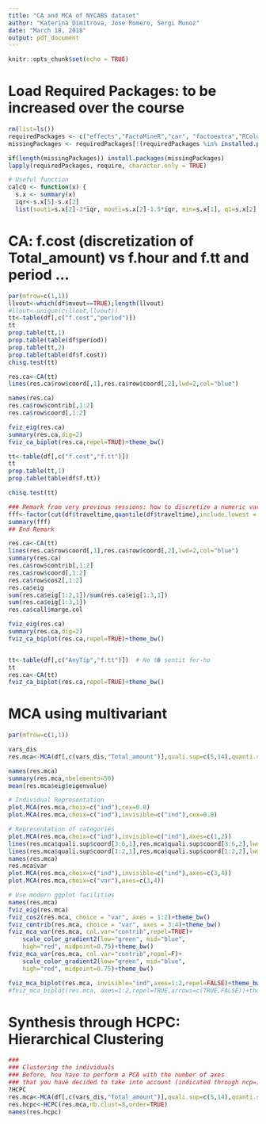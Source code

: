```yaml
---
title: "CA and MCA of NYCABS dataset"
author: "Katerina Dimitrova, Jose Romero, Sergi Munoz"
date: "March 18, 2018"
output: pdf_document
---
```


```r
knitr::opts_chunk$set(echo = TRUE)
```

# Load Required Packages: to be increased over the course
```r
rm(list=ls())
requiredPackages <- c("effects","FactoMineR","car", "factoextra","RColorBrewer","ggplot2","missMDA","mvoutlier","dplyr","ggmap","ggthemes","knitr","MVA")
missingPackages <- requiredPackages[!(requiredPackages %in% installed.packages()[,"Package"])]

if(length(missingPackages)) install.packages(missingPackages)
lapply(requiredPackages, require, character.only = TRUE)

# Useful function
calcQ <- function(x) {
  s.x <- summary(x)
  iqr<-s.x[5]-s.x[2]
  list(souti=s.x[2]-3*iqr, mouti=s.x[2]-1.5*iqr, min=s.x[1], q1=s.x[2], q2=s.x[3],        q3=s.x[5], max=s.x[6], mouts=s.x[5]+1.5*iqr, souts=s.x[5]+3*iqr ) }
```

# CA: f.cost (discretization of Total_amount) vs f.hour and f.tt and period ...

```r
par(mfrow=c(1,1))
llvout<-which(df$mvout==TRUE);length(llvout)
#llout<-unique(c(llout,llvout))
tt<-table(df[,c("f.cost","period")])
tt
prop.table(tt,1)
prop.table(table(df$period))
prop.table(tt,2)
prop.table(table(df$f.cost))
chisq.test(tt)

res.ca<-CA(tt)
lines(res.ca$row$coord[,1],res.ca$row$coord[,2],lwd=2,col="blue")

names(res.ca)
res.ca$row$contrib[,1:2]
res.ca$row$coord[,1:2]

fviz_eig(res.ca)
summary(res.ca,dig=2)
fviz_ca_biplot(res.ca,repel=TRUE)+theme_bw()

tt<-table(df[,c("f.cost","f.tt")])
tt
prop.table(tt,1)
prop.table(table(df$f.tt))

chisq.test(tt)

### Remark from very previous sessions: how to discretize a numeric variable
fff<-factor(cut(df$traveltime,quantile(df$traveltime),include.lowest = T))
summary(fff)
## End Remark

res.ca<-CA(tt)
lines(res.ca$row$coord[,1],res.ca$row$coord[,2],lwd=2,col="blue")
summary(res.ca)
res.ca$row$contrib[,1:2]
res.ca$row$coord[,1:2]
res.ca$row$cos2[,1:2]
res.ca$eig
sum(res.ca$eig[1:2,1])/sum(res.ca$eig[1:3,1])
sum(res.ca$eig[1:3,1])
res.ca$call$marge.col

fviz_eig(res.ca)
summary(res.ca,dig=2)
fviz_ca_biplot(res.ca,repel=TRUE)+theme_bw()


tt<-table(df[,c("AnyTip","f.tt")])  # No t� sentit fer-ho
tt
res.ca<-CA(tt)
fviz_ca_biplot(res.ca,repel=TRUE)+theme_bw()

```

# MCA using multivariant

```r
par(mfrow=c(1,1))

vars_dis
res.mca<-MCA(df[,c(vars_dis,"Total_amount")],quali.sup=c(5,14),quanti.sup=19)

names(res.mca)
summary(res.mca,nbelements=50)
mean(res.mca$eig$eigenvalue) 

# Individual Representation
plot.MCA(res.mca,choix=c("ind"),cex=0.8)
plot.MCA(res.mca,choix=c("ind"),invisible=c("ind"),cex=0.8)

# Representation of categories
plot.MCA(res.mca,choix=c("ind"),invisible=c("ind"),axes=c(1,2))
lines(res.mca$quali.sup$coord[3:6,1],res.mca$quali.sup$coord[3:6,2],lwd=2,col="darkgreen") # Trencada dels nivells de f.cost
lines(res.mca$quali.sup$coord[1:2,1],res.mca$quali.sup$coord[1:2,2],lwd=2,col="darkblue") # Trencada AnyTip
names(res.mca)
res.mca$var
plot.MCA(res.mca,choix=c("ind"),invisible=c("ind"),axes=c(3,4))
plot.MCA(res.mca,choix=c("var"),axes=c(3,4))

# Use modern ggplot facilities
names(res.mca)
fviz_eig(res.mca)
fviz_cos2(res.mca, choice = "var", axes = 1:2)+theme_bw()
fviz_contrib(res.mca, choice = "var", axes = 3:4)+theme_bw()
fviz_mca_var(res.mca, col.var="contrib",repel=TRUE)+
    scale_color_gradient2(low="green", mid="blue", 
    high="red", midpoint=0.75)+theme_bw()
fviz_mca_var(res.mca, col.var="contrib",repel=F)+
    scale_color_gradient2(low="green", mid="blue", 
    high="red", midpoint=0.75)+theme_bw()

fviz_mca_biplot(res.mca, invisible="ind",axes=1:2,repel=FALSE)+theme_bw()
#fviz_mca_biplot(res.mca, axes=1:2,repel=TRUE,arrows=c(TRUE,FALSE))+theme_bw()
```

# Synthesis through HCPC: Hierarchical Clustering

```r
###
### Clustering the individuals
### Before, hou have to perform a PCA with the number of axes 
### that you have decided to take into account (indicated through ncp=)
?HCPC
res.mca<-MCA(df[,c(vars_dis,"Total_amount")],quali.sup=c(5,14),quanti.sup=19,ncp=29)
res.hcpc<-HCPC(res.mca,nb.clust=8,order=TRUE)
names(res.hcpc)

```
